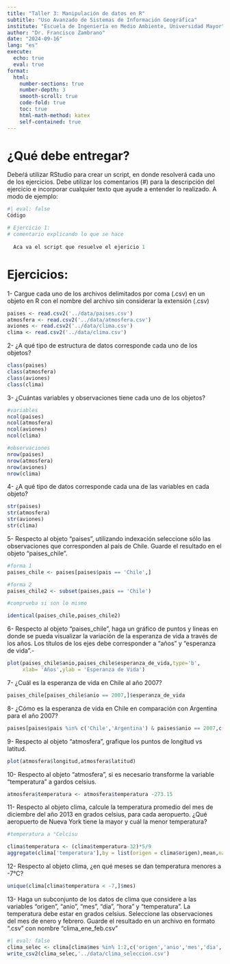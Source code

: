 ```yaml
---
title: "Taller 3: Manipulación de datos en R"
subtitle: "Uso Avanzado de Sistemas de Información Geográfica"
institute: "Escuela de Ingeniería en Medio Ambiente, Universidad Mayor"
author: "Dr. Francisco Zambrano"
date: "2024-09-16"
lang: "es"
execute:
  echo: true
  eval: true
format:
  html:
    number-sections: true
    number-depth: 3
    smooth-scroll: true
    code-fold: true
    toc: true
    html-math-method: katex
    self-contained: true
---
```


# ¿Qué debe entregar?

Debeŕá utilizar RStudio para crear un script, en donde resolverá cada uno de los ejercicios. Debe utilizar los comentarios (#) para la descripción del ejercicio e incorporar cualquier texto que ayude a entender lo realizado. A modo de ejemplo:

```r
#| eval: false
Código

# Ejercicio 1:
# comentario explicando lo que se hace
 
  Aca va el script que resuelve el ejericio 1

```



# Ejercicios:


1- Cargue cada uno de los archivos delimitados por coma (.csv) en un objeto en R con el nombre del archivo sin considerar la extensión (.csv)

```r
paises <- read.csv2('../data/paises.csv')
atmosfera <- read.csv2('../data/atmosfera.csv')
aviones <- read.csv2('../data/clima.csv')
clima <- read.csv2('../data/clima.csv')


```

2- ¿A qué tipo de estructura de datos corresponde cada uno de los objetos?

```r
class(paises)
class(atmosfera)
class(aviones)
class(clima)
```

3- ¿Cuántas variables y observaciones tiene cada uno de los objetos?

```r
#variables
ncol(paises)
ncol(atmosfera)
ncol(aviones)
ncol(clima)

#observaciones
nrow(paises)
nrow(atmosfera)
nrow(aviones)
nrow(clima)
```

4- ¿A qué tipo de datos corresponde cada una de las variables en cada objeto?

```r
str(paises)
str(atmosfera)
str(aviones)
str(clima)

```


5- Respecto al objeto "paises", utilizando indexación seleccione sólo las observaciones que corresponden al país de Chile. Guarde el resultado en el objeto "paises_chile".

```r
#forma 1
paises_chile <- paises[paises$pais == 'Chile',]

#forma 2
paises_chile2 <- subset(paises,pais == 'Chile')

#comprueba si son lo mismo

identical(paises_chile,paises_chile2)
```


6- Respecto al objeto "paises_chile", haga un gráfico de puntos y lineas en donde se pueda visualizar la variación de la esperanza de vida a través de los años. Los títulos de los ejes debe corresponder a "años" y "esperanza de vida".-

```r
plot(paises_chile$anio,paises_chile$esperanza_de_vida,type='b',
     xlab= 'Años',ylab = 'Esperanza de Vida')
```


7- ¿Cuál es la esperanza de vida en Chile al año 2007?
```r
paises_chile[paises_chile$anio == 2007,]$esperanza_de_vida
```


8- ¿Cómo es la esperanza de vida en Chile en comparación con Argentina para el año 2007?

```r
paises[paises$pais %in% c('Chile','Argentina') & paises$anio == 2007,c(1,4)]
```


9- Respecto al objeto "atmosfera", grafique los puntos de longitud vs latitud.

```r
plot(atmosfera$longitud,atmosfera$latitud)
```


10- Respecto al objeto "atmosfera", si es necesario transforme la variable "temperatura" a gardos celsius.

```r
atmosfera$temperatura <- atmosfera$temperatura -273.15
```


11- Respecto al objeto clima, calcule la temperatura promedio del mes de diciembre del año 2013 en grados celsius, para cada aeropuerto. ¿Qué aeropuerto de Nueva York tiene la mayor y cuál la menor temperatura?

```r
#temperatura a °Celcisu

clima$temperatura <- (clima$temperatura-32)*5/9
aggregate(clima['temperatura'],by = list(origen = clima$origen),mean,na.rm = TRUE)
```


12- Respecto al objeto clima, ¿en qué meses se dan temperatura menores a -7°C?

```r

unique(clima[clima$temperatura < -7,]$mes)
```


13- Haga un subconjunto de los datos de clima que considere a las variables "origen", "anio", "mes", "dia", "hora" y "temperatura". La temperatura debe estar en grados celsius. Seleccione las observaciones del mes de enero y febrero. Guarde el resultado en un archivo en formato ".csv" con nombre "clima_ene_feb.csv"

```r
#| eval: false
clima_selec <- clima[clima$mes %in% 1:2,c('origen','anio','mes','dia','hora','temperatura')]
write_csv2(clima_selec,'../data/clima_seleccion.csv')

```

